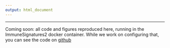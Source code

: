 ```yaml
---
output: html_document
---
```


***

Coming soon: all code and figures reproduced here, running in the ImmuneSignatures2 
docker container. While we work on configuring that, you can see the code on 
[github](https://github.com/RGLab/ImmuneSignatures2/blob/main/inst/manuscript_figures/data_resource_manuscript_figures.Rmd) 
